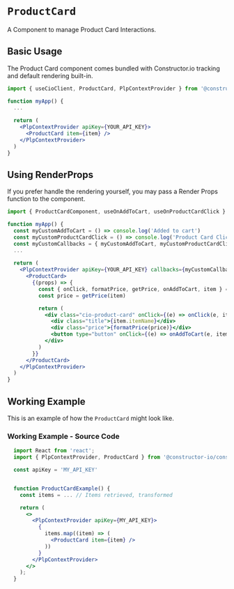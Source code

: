 
<Meta of={meta} />

# `ProductCard`
A Component to manage Product Card Interactions.

## Basic Usage
The Product Card component comes bundled with Constructor.io tracking and default rendering built-in.
```jsx
import { useCioClient, ProductCard, PlpContextProvider } from '@constructor-io/constructorio-ui-plp'

function myApp() {
  ...
  
  return (
    <PlpContextProvider apiKey={YOUR_API_KEY}>
      <ProductCard item={item} />
    </PlpContextProvider>
  )
}
```

## Using RenderProps
If you prefer handle the rendering yourself, you may pass a Render Props function to the component.
```jsx
import { ProductCardComponent, useOnAddToCart, useOnProductCardClick } from '@constructor-io/constructorio-ui-plp'

function myApp() {
  const myCustomAddToCart = () => console.log('Added to cart')
  const myCustomProductCardClick = () => console.log('Product Card Clicked')
  const myCustomCallbacks = { myCustomAddToCart, myCustomProductCardClick }
  ...
  
  return (
    <PlpContextProvider apiKey={YOUR_API_KEY} callbacks={myCustomCallbacks}>
      <ProductCard>
        {(props) => {
          const { onClick, formatPrice, getPrice, onAddToCart, item } = props
          const price = getPrice(item)

          return (
            <div class="cio-product-card" onClick={(e) => onClick(e, item)}>
              <div class="title">{item.itemName}</div>
              <div class="price">{formatPrice(price)}</div>
              <button type="button" onClick={(e) => onAddToCart(e, item)}>Add To Cart</button>
            </div>
          )
        }}
      </ProductCard>
    </PlpContextProvider>
  )
}
```


## Working Example
This is an example of how the `ProductCard` might look like.

<Canvas sourceState="none">
  <Story of={Primary} />
</Canvas>

<Controls of={Primary} />

### Working Example - Source Code 
```jsx
  import React from 'react';
  import { PlpContextProvider, ProductCard } from '@constructor-io/constructorio-ui-plp';

  const apiKey = 'MY_API_KEY'


  function ProductCardExample() {
    const items = ... // Items retrieved, transformed

    return (
      <>
        <PlpContextProvider apiKey={MY_API_KEY}>
          {
            items.map((item) => (
              <ProductCard item={item} />
            ))
          }
        </PlpContextProvider>
      </>
    );
  }
```
